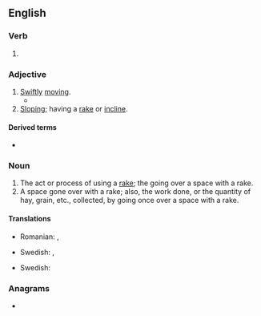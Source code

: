 ==English==

===Verb===
{{head|en|verb form}}

# {{present participle of|en|rake|nocat=1}}

===Adjective===
{{en-adj}}

# [[swift|Swift]]ly [[move|moving]].
#* {{quote-journal
|en
|date=January 25, 2011
|author=Paul Fletcher
|title=Arsenal 3 - 0 Ipswich (agg 3 - 1)
|work=BBC
|url=http://news.bbc.co.uk/sport2/hi/football/league_cup/9371217.stm
|page=
|passage=You could feel the relief after Bendtner collected Wilshere's '''raking''' pass before cutting inside Carlos Edwards and burying his shot beyond Fulop.}}
# [[sloping|Sloping]]; having a [[rake]] or [[incline]].

====Derived terms====
* {{l|en|raking fire}}

===Noun===
{{en-noun}}

# The act or process of using a [[rake]]; the going over a space with a rake.
# A space gone over with a rake; also, the work done, or the quantity of hay, grain, etc., collected, by going once over a space with a rake.

====Translations====
{{trans-top|act of using a rake}}
* Romanian: {{t+|ro|greblat|n}}, {{t+|ro|greblare|f}}
{{trans-mid}}
* Swedish: {{t|sv|krattning|c}}, {{t+|sv|krattande|n}}
{{trans-bottom}}

{{trans-top|space gone over with a rake}}
* Swedish: {{t+|sv|krattad|alt=det krattade}}
{{trans-mid}}
{{trans-bottom}}

===Anagrams===
* {{anagrams|en|a=agiknr|kangri}}